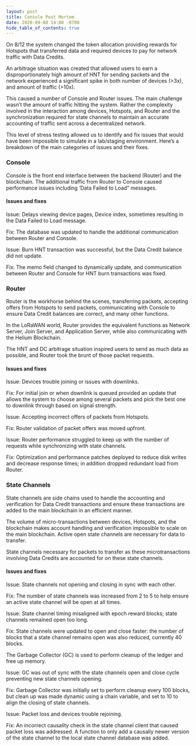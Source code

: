 ```yaml
---
layout: post
title: Console Post Mortem
date: 2020-09-08 14:00 -0700
hide_table_of_contents: true
---
```


On 8/12 the system changed the token allocation providing rewards for Hotspots that transferred data
and required devices to pay for network traffic with Data Credits.

<!--truncate-->

An arbitrage situation was created that allowed users to earn a disproportionately high amount of
HNT for sending packets and the network experienced a significant spike in both number of devices
(>3x), and amount of traffic (>10x).

This caused a number of Console and Router issues. The main challenge wasn’t the amount of traffic
hitting the system. Rather the complexity involved in the interaction among devices, Hotspots, and
Router and the synchronization required for state channels to maintain an accurate accounting of
traffic sent across a decentralized network.

This level of stress testing allowed us to identify and fix issues that would have been impossible
to simulate in a lab/staging environment. Here’s a breakdown of the main categories of issues and
their fixes.

### Console

Console is the front end interface between the backend (Router) and the blockchain. The additional
traffic from Router to Console caused performance issues including ‘Data Failed to Load” messages.

#### Issues and fixes

Issue: Delays viewing device pages, Device index, sometimes resulting in the Data Failed to Load
message.

Fix: The database was updated to handle the additional communication between Router and Console.

Issue: Burn HNT transaction was successful, but the Data Credit balance did not update.

Fix: The memo field changed to dynamically update, and communication between Router and Console for
HNT burn transactions was fixed.

### Router

Router is the workhorse behind the scenes, transferring packets, accepting offers from Hotspots to
send packets, communicating with Console to ensure Data Credit balances are correct, and many other
functions.

In the LoRaWAN world, Router provides the equivalent functions as Network Server, Join Server, and
Application Server, while also communicating with the Helium Blockchain.

The HNT and DC arbitrage situation inspired users to send as much data as possible, and Router took
the brunt of those packet requests.

#### Issues and fixes

Issue: Devices trouble joining or issues with downlinks.

Fix: For initial join or when downlink is queued provided an update that allows the system to choose
among several packets and pick the best one to downlink through based on signal strength.

Issue: Accepting incorrect offers of packets from Hotspots.

Fix: Router validation of packet offers was moved upfront.

Issue: Router performance struggled to keep up with the number of requests while synchronizing with
state channels.

Fix: Optimization and performance patches deployed to reduce disk writes and decrease response
times; in addition dropped redundant load from Router.

### State Channels

State channels are side chains used to handle the accounting and verification for Data Credit
transactions and ensure these transactions are added to the main blockchain in an efficient manner.

The volume of micro-transactions between devices, Hotspots, and the blockchain makes account
handling and verification impossible to scale on the main blockchain. Active open state channels are
necessary for data to transfer.

State channels necessary for packets to transfer as these microtransactions involving Data Credits
are accounted for on these state channels.

#### Issues and fixes

Issue: State channels not opening and closing in sync with each other.

Fix: The number of state channels was increased from 2 to 5 to help ensure an active state channel
will be open at all times.

Issue: State channel timing misaligned with epoch reward blocks; state channels remained open too
long.

Fix: State channels were updated to open and close faster: the number of blocks that a state channel
remains open was also reduced, currently 40 blocks.

The Garbage Collector (GC) is used to perform cleanup of the ledger and free up memory.

Issue: GC was out of sync with the state channels open and close cycle preventing new state channels
opening.

Fix: Garbage Collector was initially set to perform cleanup every 100 blocks, but clean up was made
dynamic using a chain variable, and set to 10 to align the closing of state channels.

Issue: Packet loss and devices trouble rejoining.

Fix: An incorrect causality check in the state channel client that caused packet loss was addressed.
A function to only add a causally newer version of the state channel to the local state channel
database was added.
